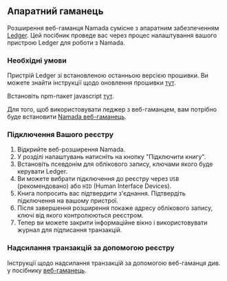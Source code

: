 ## Апаратний гаманець

Розширення веб-гаманця Namada сумісне з апаратним забезпеченням [Ledger](https://www.ledger.com/). Цей посібник проведе вас через процес налаштування вашого пристрою Ledger для роботи з Namada.

### Необхідні умови
Пристрій Ledger зі встановленою останньою версією прошивки. Ви можете знайти інструкції щодо оновлення прошивки [тут](https://support.ledger.com/hc/en-us/articles/360002731113-Update-device-firmware).

Встановіть npm-пакет javascript [тут](https://www.npmjs.com/package/@zondax/ledger-namada).

Для того, щоб використовувати леджер з веб-гаманцем, вам потрібно буде встановити [Namada веб-гаманець](./web-wallet.mdx#install).

### Підключення Вашого реєстру
1. Відкрийте веб-розширення Namada.
2. У розділі налаштувань натисніть на кнопку "Підключити книгу".
3. Встановіть псевдонім для облікового запису, ключами якого буде керувати Ledger.
4. Ви можете вибрати підключення до реєстру через `USB` (рекомендовано) або `HID` (Human Interface Devices). 
5. Книга попросить вас підтвердити з'єднання. Підтвердіть підключення на вашому пристрої. 
6. Після завершення розширення покаже адресу облікового запису, ключі від якого контролюються реєстром.
7. Тепер ви можете закрити інформаційне вікно і використовувати журнал для підписання транзакцій.

### Надсилання транзакцій за допомогою реєстру
Інструкції щодо надсилання транзакцій за допомогою веб-гаманця див. у посібнику [веб-гаманець](./web-wallet.mdx#sending-transactions).
